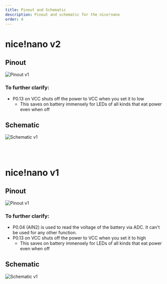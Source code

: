 ```yaml
---
title: Pinout and Schematic
description: Pinout and schematic for the nice!nano
order: 4
---
```


# nice!nano v2

## Pinout

![Pinout v1](../_images/pinout-v2.png)

### To further clarify:

- P0.13 on VCC shuts off the power to VCC when you set it to low
  - This saves on battery immensely for LEDs of all kinds that eat power even when off

## Schematic 

![Schematic v1](../_images/schematic_nice_nano_v2.png)

<br/>
<br/>

# nice!nano v1

## Pinout

![Pinout v1](../_images/pinout.png)

### To further clarify:

- P0.04 (AIN2) is used to read the voltage of the battery via ADC. It can't be used for any other function.
- P0.13 on VCC shuts off the power to VCC when you set it to high
  - This saves on battery immensely for LEDs of all kinds that eat power even when off

## Schematic

![Schematic v1](../_images/schematic.png)
